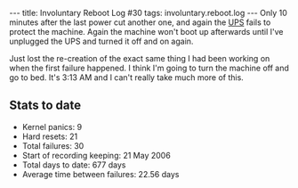 ---
title: Involuntary Reboot Log #30
tags: involuntary.reboot.log
---
Only 10 minutes after the last power cut another one, and again the [[UPS]] fails to protect the machine. Again the machine won't boot up afterwards until I've unplugged the UPS and turned it off and on again.

Just lost the re-creation of the exact same thing I had been working on when the first failure happened. I think I'm going to turn the machine off and go to bed. It's 3:13 AM and I can't really take much more of this.

== Stats to date ==

* Kernel panics: 9
* Hard resets: 21
* Total failures: 30
* Start of recording keeping: 21 May 2006
* Total days to date: 677 days
* Average time between failures: 22.56 days
